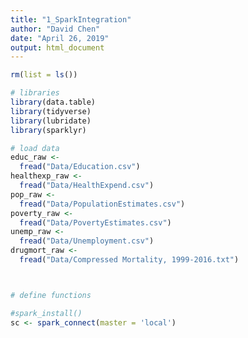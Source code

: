 ```yaml
---
title: "1_SparkIntegration"
author: "David Chen"
date: "April 26, 2019"
output: html_document
---
```



```r

rm(list = ls())

# libraries
library(data.table)
library(tidyverse)
library(lubridate)
library(sparklyr)

# load data
educ_raw <-
  fread("Data/Education.csv")
healthexp_raw <-
  fread("Data/HealthExpend.csv")
pop_raw <-
  fread("Data/PopulationEstimates.csv")
poverty_raw <-
  fread("Data/PovertyEstimates.csv")
unemp_raw <-
  fread("Data/Unemployment.csv")
drugmort_raw <-
  fread("Data/Compressed Mortality, 1999-2016.txt")



# define functions

```

```r
#spark_install()
sc <- spark_connect(master = 'local')

```

```r


```

```r


```

```r


```

```r


```

```r


```

